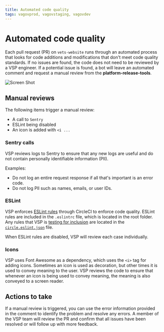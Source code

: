 ```yaml
---
title: Automated code quality
tags: vagovprod, vagovstaging, vagovdev
---
```


# Automated code quality

Each pull request (PR) on `vets-website` runs through an automated process that looks for code additions and modifications that don't meet code quality standards. If no issues are found, the code does not need to be reviewed by a VSP engineer. If a potential issue is found, a bot will leave an automated comment and request a manual review from the **platform-release-tools**.

   ![Screen Shot](https://images.zenhubusercontent.com/5e387fa505ac7e30c820a2da/a09c4c8c-ae32-4142-8fa5-0fc81b6a1892)

## Manual reviews

The following items trigger a manual review:

- A call to `Sentry`
- ESLint being disabled
- An icon is added with `<i ...`

### Sentry calls

VSP reviews logs to Sentry to ensure that any new logs are useful and do not contain personally identifiable information (PII).

Examples:
- Do not log an entire request response if all that's important is an error code.
- Do not log PII such as names, emails, or user IDs.

### ESLint

VSP enforces [ESLint rules](https://github.com/department-of-veterans-affairs/va.gov-team/tree/master/platform/engineering/frontend/eslint) through CircleCI to enforce code quality. ESLint rules are included in the `.eslintrc` file, which is located in the root folder. Any rules that VSP is [testing for inclusion](https://github.com/department-of-veterans-affairs/va.gov-team/blob/master/platform/engineering/frontend/eslint/adding-new-rules.md) are located in the [`circle.eslint.json`](https://github.com/department-of-veterans-affairs/vets-website/blob/master/circle.eslint.json) file.

When ESLint rules are disabled, VSP will review each case individually. 

### Icons

VSP uses Font Awesome as a dependency, which uses the `<i>` tag for adding icons. Sometimes an icon is used as decoration, but other times it is used to convey meaning to the user. VSP reviews the code to ensure that whenever an icon is being used to convey meaning, the meaning is also conveyed to a screen reader.

## Actions to take

If a manual review is triggered, you can use the error information provided in the comment to identify the problem and resolve any errors. A member of the VSP team will review the PR and confirm that all issues have been resolved or will follow up with more feedback. 

